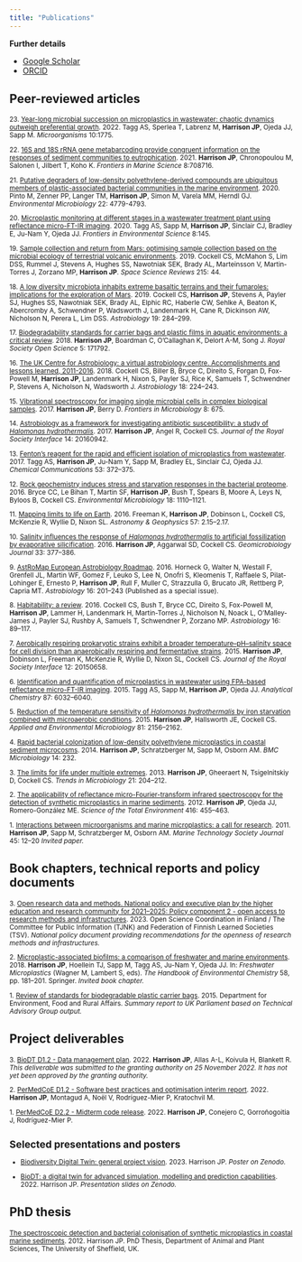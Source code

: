 ```yaml
---
title: "Publications"
---
```


**Further details**

-   [Google Scholar](https://scholar.google.com/citations?user=ZqkvSqsAAAAJ)
-   [ORCID](https://orcid.org/0000-0002-4877-4684)

## Peer-reviewed articles

<small>

23\. [Year-long microbial succession on microplastics in wastewater: chaotic dynamics outweigh preferential growth](https://www.mdpi.com/2076-2607/10/9/1775). 2022. Tagg AS, Sperlea T, Labrenz M, **Harrison JP**, Ojeda JJ, Sapp M. *Microorganisms* 10:1775.

22\. [16S and 18S rRNA gene metabarcoding provide congruent information on the responses of sediment communities to eutrophication](https://www.frontiersin.org/articles/10.3389/fmars.2021.708716/abstract). 2021. **Harrison JP**, Chronopoulou M, Salonen I, Jilbert T, Koho K. *Frontiers in Marine Science* 8:708716.

21\. [Putative degraders of low-density polyethylene-derived compounds are ubiquitous members of plastic-associated bacterial communities in the marine environment](https://sfamjournals.onlinelibrary.wiley.com/doi/10.1111/1462-2920.15232). 2020. Pinto M, Zenner PP, Langer TM, **Harrison JP**, Simon M, Varela MM, Herndl GJ. *Environmental Microbiology* 22: 4779-4793.

20\. [Microplastic monitoring at different stages in a wastewater treatment plant using reflectance micro-FT-IR imaging](https://www.frontiersin.org/articles/10.3389/fenvs.2020.00145/full). 2020. Tagg AS, Sapp M, **Harrison JP**, Sinclair CJ, Bradley E, Ju-Nam Y, Ojeda JJ. *Frontiers in Environmental Science* 8:145.

19\. [Sample collection and return from Mars: optimising sample collection based on the microbial ecology of terrestrial volcanic environments](https://link.springer.com/article/10.1007/s11214-019-0609-7). 2019. Cockell CS, McMahon S, Lim DSS, Rummel J, Stevens A, Hughes SS, Nawotniak SEK, Brady AL, Marteinsson V, Martin-Torres J, Zorzano MP, **Harrison JP**. *Space Science Reviews* 215: 44.

18\. [A low diversity microbiota inhabits extreme basaltic terrains and their fumaroles: implications for the exploration of Mars](https://www.liebertpub.com/doi/full/10.1089/ast.2018.1870). 2019. Cockell CS, **Harrison JP**, Stevens A, Payler SJ, Hughes SS, Nawotniak SEK, Brady AL, Elphic RC, Haberle CW, Sehlke A, Beaton K, Abercromby A, Schwendner P, Wadsworth J, Landenmark H, Cane R, Dickinson AW, Nicholson N, Perera L, Lim DSS. *Astrobiology* 19: 284--299.

17\. [Biodegradability standards for carrier bags and plastic films in aquatic environments: a critical review](http://rsos.royalsocietypublishing.org/content/5/5/171792). 2018. **Harrison JP**, Boardman C, O'Callaghan K, Delort A-M, Song J. *Royal Society Open Science* 5: 171792.

16\. [The UK Centre for Astrobiology: a virtual astrobiology centre. Accomplishments and lessons learned, 2011-2016](http://online.liebertpub.com/doi/pdfplus/10.1089/ast.2017.1713). 2018. Cockell CS, Biller B, Bryce C, Direito S, Forgan D, Fox-Powell M, **Harrison JP**, Landenmark H, Nixon S, Payler SJ, Rice K, Samuels T, Schwendner P, Stevens A, Nicholson N, Wadsworth J. *Astrobiology* 18: 224--243.

15\. [Vibrational spectroscopy for imaging single microbial cells in complex biological samples](http://journal.frontiersin.org/article/10.3389/fmicb.2017.00675/abstract). 2017. **Harrison JP**, Berry D. *Frontiers in Microbiology* 8: 675.

14\. [Astrobiology as a framework for investigating antibiotic susceptibility: a study of *Halomonas hydrothermalis*](http://rsif.royalsocietypublishing.org/content/14/126/20160942). 2017. **Harrison JP**, Angel R, Cockell CS. *Journal of the Royal Society Interface* 14: 20160942.

13\. [Fenton's reagent for the rapid and efficient isolation of microplastics from wastewater](http://pubs.rsc.org/en/content/articlehtml/2017/cc/c6cc08798a). 2017. Tagg AS, **Harrison JP**, Ju-Nam Y, Sapp M, Bradley EL, Sinclair CJ, Ojeda JJ. *Chemical Communications* 53: 372--375.

12\. [Rock geochemistry induces stress and starvation responses in the bacterial proteome](http://onlinelibrary.wiley.com/doi/10.1111/1462-2920.13093/abstract). 2016. Bryce CC, Le Bihan T, Martin SF, **Harrison JP**, Bush T, Spears B, Moore A, Leys N, Byloos B, Cockell CS. *Environmental Microbiology* 18: 1110--1121.

11\. [Mapping limits to life on Earth](http://astrogeo.oxfordjournals.org/content/57/2/2.15.full). 2016. Freeman K, **Harrison JP**, Dobinson L, Cockell CS, McKenzie R, Wyllie D, Nixon SL. *Astronomy & Geophysics* 57: 2.15--2.17.

10\. [Salinity influences the response of *Halomonas hydrothermalis* to artificial fossilization by evaporative silicification](http://www.tandfonline.com/doi/full/10.1080/01490451.2015.1045634). 2016. **Harrison JP**, Aggarwal SD, Cockell CS. *Geomicrobiology Journal* 33: 377--386.

9\. [AstRoMap European Astrobiology Roadmap](https://www.liebertpub.com/doi/full/10.1089/ast.2015.1441). 2016. Horneck G, Walter N, Westall F, Grenfell JL, Martin WF, Gomez F, Leuko S, Lee N, Onofri S, Kleomenis T, Raffaele S, Pilat-Lohinger E, Ernesto P, **Harrison JP**, Rull F, Muller C, Strazzulla G, Brucato JR, Rettberg P, Capria MT. *Astrobiology* 16: 201--243 (Published as a special issue).

8\. [Habitability: a review](http://online.liebertpub.com/doi/pdfplus/10.1089/ast.2015.1295). 2016. Cockell CS, Bush T, Bryce CC, Direito S, Fox-Powell M, **Harrison JP**, Lammer H, Landenmark H, Martin-Torres J, Nicholson N, Noack L, O'Malley-James J, Payler SJ, Rushby A, Samuels T, Schwendner P, Zorzano MP. *Astrobiology* 16: 89--117.

7\. [Aerobically respiring prokaryotic strains exhibit a broader temperature--pH--salinity space for cell division than anaerobically respiring and fermentative strains](http://rsif.royalsocietypublishing.org/content/12/110/20150658). 2015. **Harrison JP**, Dobinson L, Freeman K, McKenzie R, Wyllie D, Nixon SL, Cockell CS. *Journal of the Royal Society Interface* 12: 20150658.

6\. [Identification and quantification of microplastics in wastewater using FPA-based reflectance micro-FT-IR imaging](https://pubs.acs.org/doi/full/10.1021/acs.analchem.5b00495). 2015. Tagg AS, Sapp M, **Harrison JP**, Ojeda JJ. *Analytical Chemistry* 87: 6032--6040.

5\. [Reduction of the temperature sensitivity of *Halomonas hydrothermalis* by iron starvation combined with microaerobic conditions](http://aem.asm.org/content/81/6/2156.full). 2015. **Harrison JP**, Hallsworth JE, Cockell CS. *Applied and Environmental Microbiology* 81: 2156--2162.

4\. [Rapid bacterial colonization of low-density polyethylene microplastics in coastal sediment microcosms](https://bmcmicrobiol.biomedcentral.com/articles/10.1186/s12866-014-0232-4). 2014. **Harrison JP**, Schratzberger M, Sapp M, Osborn AM. *BMC Microbiology* 14: 232.

3\. [The limits for life under multiple extremes](http://www.sciencedirect.com/science/article/pii/S0966842X13000206). 2013. **Harrison JP**, Gheeraert N, Tsigelnitskiy D, Cockell CS. *Trends in Microbiology* 21: 204--212.

2\. [The applicability of reflectance micro-Fourier-transform infrared spectroscopy for the detection of synthetic microplastics in marine sediments](http://www.sciencedirect.com/science/article/pii/S0048969711013969). 2012. **Harrison JP**, Ojeda JJ, Romero-González ME. *Science of the Total Environment* 416: 455--463.

1\. [Interactions between microorganisms and marine microplastics: a call for research](http://www.ingentaconnect.com/content/mts/mtsj/2011/00000045/00000002/art00003). 2011. **Harrison JP**, Sapp M, Schratzberger M, Osborn AM. *Marine Technology Society Journal* 45: 12--20 *Invited paper.*

</small>

## Book chapters, technical reports and policy documents

<small>

3\. [Open research data and methods. National policy and executive plan by the higher education and research community for 2021–2025: Policy component 2 - open access to research methods and infrastructures](https://edition.fi/tsv/catalog/book/669). 2023. Open Science Coordination in Finland / The Committee for Public Information (TJNK) and Federation of Finnish Learned Societies (TSV). *National policy document providing recommendations for the openness of research  methods  and infrastructures.*

2\. [Microplastic-associated biofilms: a comparison of freshwater and marine environments](https://link.springer.com/chapter/10.1007/978-3-319-61615-5_9). 2018. **Harrison JP**, Hoellein TJ, Sapp M, Tagg AS, Ju-Nam Y, Ojeda JJ. In: *Freshwater Microplastics* (Wagner M, Lambert S, eds). *The Handbook of Environmental Chemistry* 58, pp. 181--201. Springer. *Invited book chapter.*

1\. [Review of standards for biodegradable plastic carrier bags](https://www.gov.uk/government/uploads/system/uploads/attachment_data/file/485904/carrier-bag-biodegradable-report-2015.pdf). 2015. Department for Environment, Food and Rural Affairs. *Summary report to UK Parliament based on Technical Advisory Group output.*

</small>

## Project deliverables

<small>

3.\ [BioDT D1.2 - Data management plan](https://doi.org/10.5281/zenodo.7621030). 2022. **Harrison JP**, Allas A-L, Koivula H, Blankett R. *This deliverable was submitted to the granting authority on 25 November 2022. It has not yet been approved by the granting authority.*

2.\ [PerMedCoE D1.2 - Software best practices and optimisation interim report](https://permedcoe.eu/wp-content/uploads/2023/04/D1.2_Software-best-practices-and-optimisation-interim-report_V1.0_20220331.pdf). 2022. **Harrison JP**, Montagud A, Noël V, Rodríguez-Mier P, Kratochvil M.

1.\ [PerMedCoE D2.2 - Midterm code release](https://permedcoe.eu/wp-content/uploads/2023/03/D2.2_Mid-Term-Code-Release_v1.0_20220330.pdf). 2022. **Harrison JP**, Conejero C, Gorroñogoitia J, Rodríguez-Mier P.

## Selected presentations and posters

- [Biodiversity Digital Twin: general project vision](https://zenodo.org/record/8075657). 2023. Harrison JP. *Poster on Zenodo.*

- [BioDT: a digital twin for advanced simulation, modelling and prediction capabilities](https://doi.org/10.5281/zenodo.6841357). 2022. Harrison JP. *Presentation slides on Zenodo.*

</small>

## PhD thesis

<small>

[The spectroscopic detection and bacterial colonisation of synthetic microplastics in coastal marine sediments](http://etheses.whiterose.ac.uk/2643/). 2012. Harrison JP. PhD Thesis, Department of Animal and Plant Sciences, The University of Sheffield, UK.

</small>
